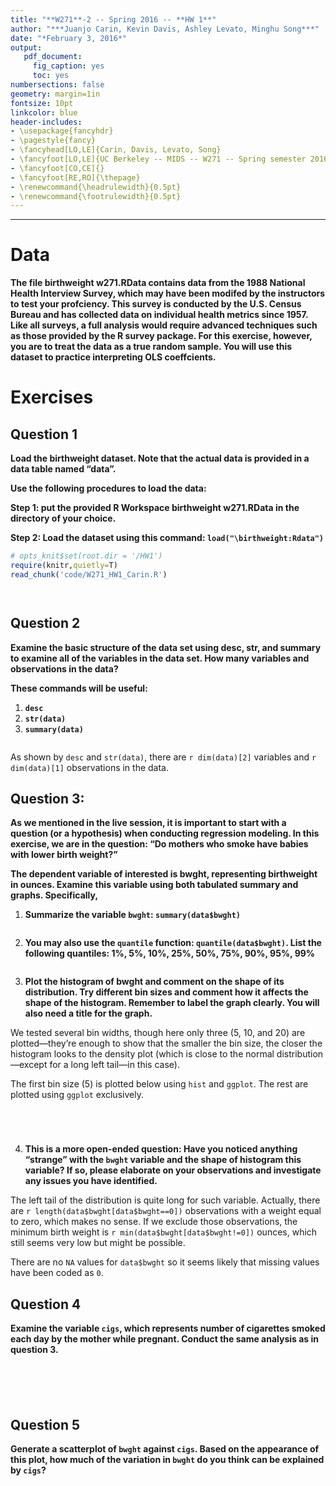 ```yaml
---
title: "**W271**-2 -- Spring 2016 -- **HW 1**"
author: "***Juanjo Carin, Kevin Davis, Ashley Levato, Minghu Song***"
date: "*February 3, 2016*"
output:
   pdf_document:
     fig_caption: yes
     toc: yes
numbersections: false
geometry: margin=1in
fontsize: 10pt
linkcolor: blue
header-includes:
- \usepackage{fancyhdr}
- \pagestyle{fancy}
- \fancyhead[LO,LE]{Carin, Davis, Levato, Song}
- \fancyfoot[LO,LE]{UC Berkeley -- MIDS -- W271 -- Spring semester 2016 -- **HW 1**}
- \fancyfoot[CO,CE]{}
- \fancyfoot[RE,RO]{\thepage}
- \renewcommand{\headrulewidth}{0.5pt}
- \renewcommand{\footrulewidth}{0.5pt}
---
```


**********

\pagebreak

# Data

**The file birthweight w271.RData contains data from the 1988 National Health Interview Survey, which may have been modifed by the instructors to test your profciency. This survey is conducted by the U.S. Census Bureau and has collected data on individual health metrics since 1957. Like all surveys, a full analysis would require advanced techniques such as those provided by the R survey package. For this exercise, however, you are to treat the data as a true random sample. You will use this dataset to practice interpreting OLS coeffcients.**


# Exercises

## Question 1

**Load the birthweight dataset. Note that the actual data is provided in a data table named "data".**

**Use the following procedures to load the data:**

**Step 1: put the provided R Workspace birthweight w271.RData in the directory of your choice.**

**Step 2: Load the dataset using this command: `load("\birthweight:Rdata")`**

```r
# opts_knit$set(root.dir = '/HW1')
require(knitr,quietly=T)
read_chunk('code/W271_HW1_Carin.R')
```

```r
```


```r
```


## Question 2

**Examine the basic structure of the data set using desc, str, and summary to examine all of the variables in the data set. How many variables and observations in the data?**

**These commands will be useful:**

1. **`desc`**
2. **`str(data)`**
3. **`summary(data)`**

```r
```

As shown by `desc` and `str(data)`, there are `r dim(data)[2]` variables and `r dim(data)[1]` observations in the data.


## Question 3:

**As we mentioned in the live session, it is important to start with a question (or a hypothesis) when conducting regression modeling. In this exercise, we are in the question: "Do mothers who smoke have babies with lower birth weight?"**

**The dependent variable of interested is bwght, representing birthweight in ounces. Examine this variable using both tabulated summary and graphs. Specifically,**

1. **Summarize the variable `bwght`: `summary(data$bwght)`**

```r
```

2. **You may also use the `quantile` function: `quantile(data$bwght)`. List the following quantiles: 1%, 5%, 10%, 25%, 50%, 75%, 90%, 95%, 99%**

```r
```

3. **Plot the histogram of bwght and comment on the shape of its distribution. Try different bin sizes and comment how it affects the shape of the histogram. Remember to label the graph clearly. You will also need a title for the graph.**

We tested several bin widths, though here only three (5, 10, and 20) are plotted---they're enough to show that the smaller the bin size, the closer the histogram looks to the density plot (which is close to the normal distribution---except for a long left tail---in this case).

The first bin size (5) is plotted below using `hist` and `ggplot`. The rest are plotted using `ggplot` exclusively.

```r
```

\pagebreak

```r
```

```r
```

```r
```

4. **This is a more open-ended question: Have you noticed anything "strange" with the `bwght` variable and the shape of histogram this variable? If so, please elaborate on your observations and investigate any issues you have identified.**

The left tail of the distribution is quite long for such variable. Actually, there are `r length(data$bwght[data$bwght==0])` observations with a weight equal to zero, which makes no sense. If we exclude those observations, the minimum birth weight is `r min(data$bwght[data$bwght!=0])` ounces, which still seems very low but might be possible.

There are no `NA` values for `data$bwght` so it seems likely that missing values have been coded as `0`.


## Question 4

**Examine the variable `cigs`, which represents number of cigarettes smoked each day by the mother while pregnant. Conduct the same analysis as in question 3.**

```r
```

```r
```

```r
```

```r
```

```r
```


## Question 5

**Generate a scatterplot of `bwght` against `cigs`. Based on the appearance of this plot, how much of the variation in `bwght` do you think can be explained by `cigs`?**